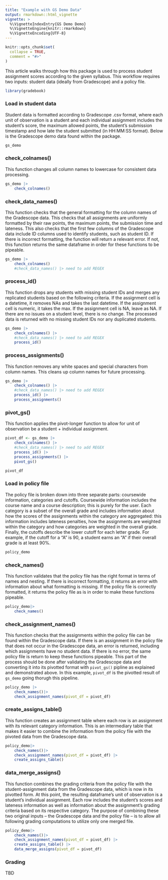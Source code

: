 ```yaml
---
title: "Example with GS Demo Data"
output: rmarkdown::html_vignette
vignette: >
  %\VignetteIndexEntry{GS Demo Demo}
  %\VignetteEngine{knitr::rmarkdown}
  %\VignetteEncoding{UTF-8}
---
```


```r
knitr::opts_chunk$set(
  collapse = TRUE,
  comment = "#>"
)
```

This article walks through how this package is used to process student assignment scores according to the given syllabus. This workflow requires two inputs: student data (ideally from Gradescope) and a policy file.

```r
library(gradebook)
```

### Load in student data

Student data is formatted according to Gradescope .csv format, where each unit of observation is a student and each individual assignment includes the student's score, the maximum allowed points, the student's submission timestamp and how late the student submitted (in HH:MM:SS format). Below is the Gradescope demo data found within the package.

```r
gs_demo
```

### check_colnames()
This function changes all column names to lowercase for consistent data processing.

```r
gs_demo |>
    check_colnames()
```

### check_data_names()
This function checks that the general formatting for the column names of the Gradescope data. This checks that all assignments are uniformly formatted by their raw points, the maximum points, the submission time and lateness. This also checks that the first few columns of the Gradescope data include ID columns used to identify students, such as student ID. If there is incorrect formatting, the function will return a relevant error. If not, this function returns the same dataframe in order for these functions to be pipeable.

```r
gs_demo |>
    check_colnames()
    #check_data_names() |> need to add REGEX
```

### process_id()
This function drops any students with missing student IDs and merges any replicated students based on the following criteria. If the assignment cell is a datetime, it removes NAs and takes the last datetime. If the assignment cell is numeric, it takes the max. If the assignment cell is NA, leave as NA. If there are no issues on a student level, there is no change. The processed data is returned with no missing student IDs nor any duplicated students.

```r
gs_demo |>
    check_colnames() |>
    #check_data_names() |> need to add REGEX
    process_id()
```

### process_assignments()
This function removes any white spaces and special characters from column names. This cleans up column names for future processing.

```r
gs_demo |>
    check_colnames() |>
    #check_data_names() |> need to add REGEX
    process_id() |>
    process_assignments()
```

### pivot_gs()
This function applies the pivot-longer function to allow for unit of observation be a student + individual assignment.

```r
pivot_df <- gs_demo |>
    check_colnames() |>
    #check_data_names() |> need to add REGEX
    process_id() |>
    process_assignments() |>
    pivot_gs()

pivot_df
```

### Load in policy file
The policy file is broken down into three separate parts: coursewide information, categories and cutoffs. Coursewide information includes the course name and a course description; this is purely for the user. Each category is a subset of the overall grade and includes information about how the scores of the assignments within the category are aggregated: this information includes lateness penalties, how the assignments are weighted within the category and how categories are weighted in the overall grade. Finally, the cutoffs describe the lower cutoff for each letter grade. For example, if the cutoff for a "A" is 90, a student earns an "A" if their overall grade is at least 90%.

```r
policy_demo
```

### check_names()
This function validates that the policy file has the right format in terms of names and nesting. If there is incorrect formatting, it returns an error with information about what formatting is missing. If the policy file is correctly formatted, it returns the policy file as is in order to make these functions pipeable.

```r
policy_demo|>
    check_names()
```

### check_assignment_names()
This function checks that the assignments within the policy file can be found within the Gradescope data. If there is an assignment in the policy file that does not occur in the Gradescope data, an error is returned, including which assignments have no student data. If there is no error, the same policy file is return to keep these functions pipeable. This part of the process should be done after validating the Gradescope data and converting it into its pivotted format with `pivot_gs()` pipline as explained and demonstrated above. In this example, `pivot_df` is the pivotted result of `gs_demo` going thorugh this pipeline.

```r
policy_demo |>
    check_names()|>
    check_assignment_names(pivot_df = pivot_df)
```

### create_assigns_table()
This function creates an assignment table where each row is an assignment with its relevant category information. This is an intermediary table that makes it easier to combine the information from the policy file with the pivoted data from the Gradescope data. 

```r
policy_demo|>
    check_names()|>
    check_assignment_names(pivot_df = pivot_df) |>
    create_assigns_table()
```

### data_merge_assigns()
This function combines the grading criteria from the policy file with the student-assignment data from the Gradescope data, which is now in its pivotted form. At this point, the resulting dataframe's unit of observation is a student's individual assignment. Each row includes the student's scores and lateness information as well as information about the assignment's grading criteria based on its respective category. The purpose of combining these two original inputs -- the Gradescope data and the policy file -- is to allow all following grading computations to utilize only one merged file.

```r
policy_demo|>
    check_names()|>
    check_assignment_names(pivot_df = pivot_df) |>
    create_assigns_table() |>
    data_merge_assigns(pivot_df = pivot_df)
```

### Grading
TBD